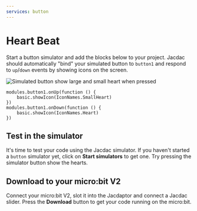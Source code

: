 ```yaml
---
services: button
---
```


# Heart Beat

Start a button simulator and add the blocks below to your project. Jacdac should automatically "bind" your simulated button
to `button1` and respond to `up`/`down` events by showing icons on the screen.

![Simulated button show large and small heart when pressed](./simheartbeat.gif)

```blocks
modules.button1.onUp(function () {
    basic.showIcon(IconNames.SmallHeart)
})
modules.button1.onDown(function () {
    basic.showIcon(IconNames.Heart)
})
```

## Test in the simulator

It's time to test your code using the Jacdac simulator. If you haven't started a `button` simulator yet,
click on **Start simulators** to get one.
Try pressing the simulator button show the hearts.

## Download to your micro:bit V2

Connect your micro:bit V2, slot it into the Jacdaptor and connect a Jacdac slider.
Press the **Download** button to get your code running on the micro:bit.